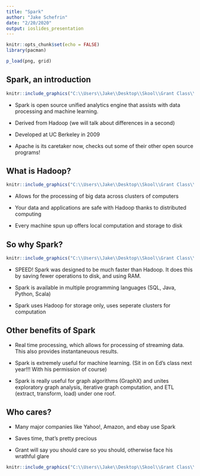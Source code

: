 ```yaml
---
title: "Spark"
author: "Jake Schefrin"
date: "2/20/2020"
output: ioslides_presentation
---
```


```r
knitr::opts_chunk$set(echo = FALSE)
library(pacman)

p_load(png, grid)


```

## Spark, an introduction
```r
knitr::include_graphics("C:\\Users\\Jake\\Desktop\\Skool\\Grant Class\\presentations\\jake_schefrin_spark_files\\figure-html\\spark_logo_2x.png")
```

- Spark is open source unified analytics engine that assists with data processing and machine learning.

- Derived from Hadoop (we will talk about differences in a second)

- Developed at UC Berkeley in 2009

- Apache is its caretaker now, checks out some of their other open source programs!

## What is Hadoop?

```r
knitr::include_graphics("C:\\Users\\Jake\\Desktop\\Skool\\Grant Class\\presentations\\jake_schefrin_spark_files\\figure-html\\hadoop.jpg")

```

- Allows for the processing of big data across clusters of computers 

- Your data and applications are safe with Hadoop thanks to distributed computing

- Every machine spun up offers local computation and storage to disk

## So why Spark?

```r
knitr::include_graphics("C:\\Users\\Jake\\Desktop\\Skool\\Grant Class\\presentations\\jake_schefrin_spark_files\\figure-html\\speed.jpg")
```

- SPEED! Spark was designed to be much faster than Hadoop. It does this by saving fewer operations to disk, and using RAM.

- Spark is available in multiple programming languages (SQL, Java, Python, Scala)

- Spark uses Hadoop for storage only, uses seperate clusters for computation

## Other benefits of Spark

- Real time processing, which allows for processing of streaming data. This also provides instantaneuous results.

- Spark is extremely useful for machine learning. (Sit in on Ed's class next year!!! With his permission of course)

- Spark is really useful for graph algorithms (GraphX) and unites exploratory graph analysis, iterative graph computation, and ETL (extract, transform, load) under one roof.

## Who cares?

- Many major companies like Yahoo!, Amazon, and ebay use Spark

- Saves time, that's pretty precious

- Grant will say you should care so you should, otherwise face his wrathful glare

```r
knitr::include_graphics("C:\\Users\\Jake\\Desktop\\Skool\\Grant Class\\presentations\\jake_schefrin_spark_files\\figure-html\\tarkin.jpg")

```


